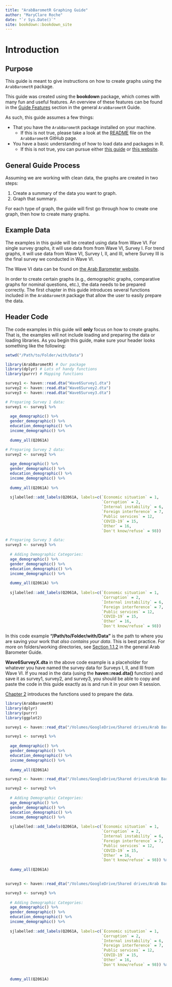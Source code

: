 ```yaml
---
title: "ArabBarometR Graphing Guide"
author: "MaryClare Roche"
date: "`r Sys.Date()`"
site: bookdown::bookdown_site
---
```


# Introduction {.unnumbered}

## Purpose {.unnumbered}

This guide is meant to give instructions on how to create graphs using the `ArabBarometR` package.

This guide was created using the **bookdown** package, which comes with many fun and useful features. An overview of these features can be found in the [Guide Features](https://arab-barometer.github.io/ArabBarometR-Guide/guide-features.html) section in the general `ArabBarometR` Guide.

As such, this guide assumes a few things:

-   That you have the `ArabBarometR` package installed on your machine.
    -   If this is not true, please take a look at the [README](https://github.com/Arab-Barometer/ArabBarometR#readme) file on the `ArabBarometR` GitHub page.
-   You have a basic understanding of how to load data and packages in R.
    -   If this is not true, you can pursue either [this guide](http://www.r-tutor.com/r-introduction/data-frame/data-import) or [this website](https://www.google.com/search?q=How+to+load+data+in+R&source=hp&ei=YKrYYb_1LLLH_Qanq6OICA&iflsig=ALs-wAMAAAAAYdi4cEgcmgRSgizOG8Zt8g7jSThX-RHp&ved=0ahUKEwi_pYruxKD1AhWyY98KHafVCIEQ4dUDCAk&uact=5&oq=How+to+load+data+in+R&gs_lcp=Cgdnd3Mtd2l6EAMyBQgAEIAEMgUIABCABDIFCAAQgAQyBQgAEIAEMgUIABCABDIFCAAQgAQyBQgAEIAEMgUIABCABDIGCAAQFhAeMgYIABAWEB46DgguEIAEELEDEMcBEKMCOgsIABCABBCxAxCDAToICAAQgAQQsQM6CwguEIAEEMcBEKMCOgUILhCABDoICC4QgAQQsQM6BQgAELEDUKAHWKIdYO4eaAFwAHgAgAFWiAGJCpIBAjIxmAEAoAEBsAEA&sclient=gws-wiz).

## General Guide Process {.unnumbered}

Assuming we are working with clean data, the graphs are created in two steps:

1.  Create a summary of the data you want to graph.
2.  Graph that summary.

For each type of graph, the guide will first go through how to create one graph, then how to create many graphs.

## Example Data {.unnumbered}

The examples in this guide will be created using data from Wave VI. For single survey graphs, it will use data from from Wave VI, Survey I. For trend graphs, it will use data from Wave VI, Survey I, II, and III, where Survey III is the final survey we conducted in Wave VI.

The Wave VI data can be found on [the Arab Barometer website](https://www.arabbarometer.org/survey-data/data-downloads/).

In order to create certain graphs (e.g., demographic graphs, comparative graphs for nominal questions, etc.), the data needs to be prepared correctly. The first chapter in this guide introduces several functions included in the `ArabBarometR` package that allow the user to easily prepare the data.

## Header Code {#headercode .unnumbered}

The code examples in this guide will **only** focus on how to create graphs. That is, the examples will not include loading and preparing the data or loading libraries. As you begin this guide, make sure your header looks something like the following:

```r

setwd("/Path/to/Folder/with/Data")

library(ArabBarometR) # Our package
library(dplyr) # Lots of handy functions
library(purrr) # Mapping functions

survey1 <- haven::read.dta("Wave6Survey1.dta")
survey2 <- haven::read.dta("Wave6Survey2.dta")
survey3 <- haven::read.dta("Wave6Survey3.dta")

# Preparing Survey 1 data:
survey1 <- survey1 %>%
  
  age_demographic() %>%
  gender_demographic() %>%
  education_demographic() %>%
  income_demographic() %>%
  
  dummy_all(Q2061A)

# Preparing Survey 2 data:
survey2 <- survey2 %>%
  
  age_demographic() %>%
  gender_demographic() %>%
  education_demographic() %>%
  income_demographic() %>%
  
  dummy_all(Q2061A) %>%
  
  sjlabelled::add_labels(Q2061A, labels=c(`Economic situation` = 1,
                                          `Corruption` = 2,
                                          `Internal instability` = 6,
                                          `Foreign interference` = 7,
                                          `Public services` = 12,
                                          `COVID-19` = 15,
                                          `Other` = 16,
                                          `Don't know/refuse` = 98))

# Preparing Survey 3 data:
survey3 <- survey3 %>%
  
  # Adding Demographic Categories:
  age_demographic() %>%
  gender_demographic() %>%
  education_demographic() %>%
  income_demographic() %>%
  
  dummy_all(Q2061A) %>%
  
  sjlabelled::add_labels(Q2061A, labels=c(`Economic situation` = 1,
                                          `Corruption` = 2,
                                          `Internal instability` = 6,
                                          `Foreign interference` = 7,
                                          `Public services` = 12,
                                          `COVID-19` = 15,
                                          `Other` = 16,
                                          `Don't know/refuse` = 98))
```

In this code example **"/Path/to/Folder/with/Data"** is the path to where you are saving your work that *also contains your data*. This is best practice. For more on folders/working directories, see [Section 1.1.2](https://arab-barometer.github.io/ArabBarometR-Guide/installation.html) in the general Arab Barometer Guide.

**Wave6SurveyX.dta** in the above code example is a placeholder for whatever you have named the survey data for Surveys I, II, and III from Wave VI. If you read in the data (using the **haven::read.dta()** function) and save it as survey1, survey2, and survey3, you should be able to copy and paste the code in this guide exactly as is and run it in your own R session.

[Chapter 2](#chapter-1) introduces the functions used to prepare the data.


```r

library(ArabBarometR)
library(dplyr)
library(purrr)
library(ggplot2)

```

```r

survey1 <- haven::read_dta("/Volumes/GoogleDrive/Shared drives/Arab Barometer/AB6/0. RELEASE FILES/Data Files/ENG Final Data Files FOR RELEASE/Arab_Barometer_Wave_6_Part_1_ENG_RELEASE_NOV_21.dta")

survey1 <- survey1 %>%
  
  age_demographic() %>%
  gender_demographic() %>%
  education_demographic() %>%
  income_demographic() %>%
  
  dummy_all(Q2061A)


```

```r

survey2 <- haven::read_dta("/Volumes/GoogleDrive/Shared drives/Arab Barometer/AB6/0. RELEASE FILES/Data Files/ENG Final Data Files FOR RELEASE/Arab_Barometer_Wave_6_Part_2_ENG_RELEASE_gov.dta")

survey2 <- survey2 %>%
  
  # Adding Demographic Categories:
  age_demographic() %>%
  gender_demographic() %>%
  education_demographic() %>%
  income_demographic() %>%
  
  sjlabelled::add_labels(Q2061A, labels=c(`Economic situation` = 1,
                                          `Corruption` = 2,
                                          `Internal instability` = 6,
                                          `Foreign interference` = 7,
                                          `Public services` = 12,
                                          `COVID-19` = 15,
                                          `Other` = 16,
                                          `Don't know/refuse` = 98)) %>%
  
  dummy_all(Q2061A)
  

```

```r

survey3 <- haven::read_dta("/Volumes/GoogleDrive/Shared drives/Arab Barometer/AB6/0. RELEASE FILES/Data Files/ENG Final Data Files FOR RELEASE/Arab_Barometer_Wave_6_Part_3_ENG_RELEASE_OCT_FIN.dta")

survey3 <- survey3 %>%
  
  # Adding Demographic Categories:
  age_demographic() %>%
  gender_demographic() %>%
  education_demographic() %>%
  income_demographic() %>%
  
  sjlabelled::add_labels(Q2061A, labels=c(`Economic situation` = 1,
                                          `Corruption` = 2,
                                          `Internal instability` = 6,
                                          `Foreign interference` = 7,
                                          `Public services` = 12,
                                          `COVID-19` = 15,
                                          `Other` = 16,
                                          `Don't know/refuse` = 98)) %>%
  
  
  dummy_all(Q2061A)

```
